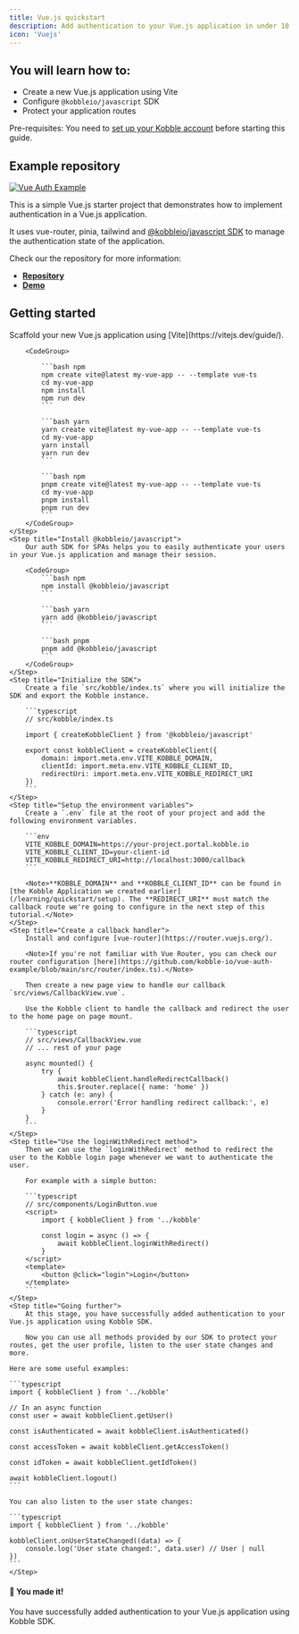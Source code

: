 ```yaml
---
title: Vue.js quickstart
description: Add authentication to your Vue.js application in under 10 minutes using Kobble SDK.
icon: 'Vuejs'
---
```


## You will learn how to:

- Create a new Vue.js application using Vite
- Configure `@kobbleio/javascript` SDK
- Protect your application routes

<Note>Pre-requisites: You need to [set up your Kobble account](/learning/quickstart/setup) before starting this guide.</Note>

## Example repository

[![Vue Auth Example](/images/vue-auth-example-banner.png)](https://github.com/kobble-io/vue-auth-example)

This is a simple Vue.js starter project that demonstrates how to implement authentication in a Vue.js application.

It uses vue-router, pinia, tailwind and [@kobbleio/javascript SDK](https://www.npmjs.com/package/@kobbleio/javascript) to manage the authentication state of the application.

Check our the repository for more information:

- [**Repository**](https://github.com/kobble-io/vue-auth-example)
- [**Demo**](https://vue-auth-example.vercel.app)

## Getting started

<Steps>
    <Step title="Create your vue.js application">
        Scaffold your new Vue.js application using [Vite](https://vitejs.dev/guide/).

        <CodeGroup>

            ```bash npm
            npm create vite@latest my-vue-app -- --template vue-ts
            cd my-vue-app
            npm install
            npm run dev
            ```

            ```bash yarn
            yarn create vite@latest my-vue-app -- --template vue-ts
            cd my-vue-app
            yarn install
            yarn run dev
            ```

            ```bash npm
            pnpm create vite@latest my-vue-app -- --template vue-ts
            cd my-vue-app
            pnpm install
            pnpm run dev
            ```
        </CodeGroup>
    </Step>
    <Step title="Install @kobbleio/javascript">
        Our auth SDK for SPAs helps you to easily authenticate your users in your Vue.js application and manage their session.

        <CodeGroup>
            ```bash npm
            npm install @kobbleio/javascript
            ```

            ```bash yarn
            yarn add @kobbleio/javascript
            ```

            ```bash pnpm
            pnpm add @kobbleio/javascript
            ```
        </CodeGroup>
    </Step>
    <Step title="Initialize the SDK">
        Create a file `src/kobble/index.ts` where you will initialize the SDK and export the Kobble instance.

        ```typescript
        // src/kobble/index.ts

        import { createKobbleClient } from '@kobbleio/javascript'

        export const kobbleClient = createKobbleClient({
            domain: import.meta.env.VITE_KOBBLE_DOMAIN,
            clientId: import.meta.env.VITE_KOBBLE_CLIENT_ID,
            redirectUri: import.meta.env.VITE_KOBBLE_REDIRECT_URI
        })
        ```
    </Step>
    <Step title="Setup the environment variables">
        Create a `.env` file at the root of your project and add the following environment variables.

        ```env
        VITE_KOBBLE_DOMAIN=https://your-project.portal.kobble.io
        VITE_KOBBLE_CLIENT_ID=your-client-id
        VITE_KOBBLE_REDIRECT_URI=http://localhost:3000/callback
        ```

        <Note>**KOBBLE_DOMAIN** and **KOBBLE_CLIENT_ID** can be found in [the Kobble Application we created earlier](/learning/quickstart/setup). The **REDIRECT_URI** must match the callback route we're going to configure in the next step of this tutorial.</Note>
    </Step>
    <Step title="Create a callback handler">
        Install and configure [vue-router](https://router.vuejs.org/).

        <Note>If you're not familiar with Vue Router, you can check our router configuration [here](https://github.com/kobble-io/vue-auth-example/blob/main/src/router/index.ts).</Note>

        Then create a new page view to handle our callback `src/views/CallbackView.vue`.

        Use the Kobble client to handle the callback and redirect the user to the home page on page mount.

        ```typescript
        // src/views/CallbackView.vue
        // ... rest of your page

        async mounted() {
            try {
                await kobbleClient.handleRedirectCallback()
                this.$router.replace({ name: 'home' })
            } catch (e: any) {
                console.error('Error handling redirect callback:', e)
            }
        }
        ```
    </Step>
    <Step title="Use the loginWithRedirect method">
        Then we can use the `loginWithRedirect` method to redirect the user to the Kobble login page whenever we want to authenticate the user.

        For example with a simple button:

        ```typescript
        // src/components/LoginButton.vue
        <script>
            import { kobbleClient } from '../kobble'

            const login = async () => {
                await kobbleClient.loginWithRedirect()
            }
        </script>
        <template>
            <button @click="login">Login</button>
        </template>
        ```
    </Step>
    <Step title="Going further">
        At this stage, you have successfully added authentication to your Vue.js application using Kobble SDK.

        Now you can use all methods provided by our SDK to protect your routes, get the user profile, listen to the user state changes and more.

    Here are some useful examples:

    ```typescript
    import { kobbleClient } from '../kobble'

    // In an async function
    const user = await kobbleClient.getUser()

    const isAuthenticated = await kobbleClient.isAuthenticated()

    const accessToken = await kobbleClient.getAccessToken()

    const idToken = await kobbleClient.getIdToken()

    await kobbleClient.logout()
    ```

    You can also listen to the user state changes:

    ```typescript
    import { kobbleClient } from '../kobble'

    kobbleClient.onUserStateChanged((data) => {
        console.log('User state changed:', data.user) // User | null
    })
    ```
    </Step>
</Steps>

#### 🎉 You made it!

You have successfully added authentication to your Vue.js application using Kobble SDK.
